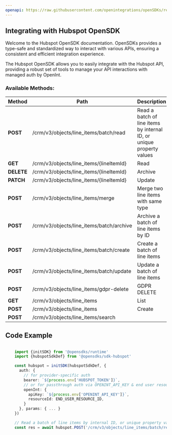 ```yaml
---
openapi: https://raw.githubusercontent.com/openintegrations/openSDKs/refs/heads/main/sdks/sdk-hubspot/hubspot_crm_line_items.oas.json
---
```


## Integrating with Hubspot OpenSDK 

Welcome to the Hubspot OpenSDK documentation. OpenSDKs provides a type-safe and standardized way to interact with various APIs, ensuring a consistent and efficient integration experience.

The Hubspot OpenSDK allows you to easily integrate with the Hubspot API, providing a robust set of tools to manage your API interactions with managed auth by OpenInt. 

### Available Methods:

| Method | Path | Description |
|--------|------|-------------|
| **POST** | /crm/v3/objects/line_items/batch/read | Read a batch of line items by internal ID, or unique property values
| **GET** | /crm/v3/objects/line_items/{lineItemId} | Read
| **DELETE** | /crm/v3/objects/line_items/{lineItemId} | Archive
| **PATCH** | /crm/v3/objects/line_items/{lineItemId} | Update
| **POST** | /crm/v3/objects/line_items/merge | Merge two line items with same type
| **POST** | /crm/v3/objects/line_items/batch/archive | Archive a batch of line items by ID
| **POST** | /crm/v3/objects/line_items/batch/create | Create a batch of line items
| **POST** | /crm/v3/objects/line_items/batch/update | Update a batch of line items
| **POST** | /crm/v3/objects/line_items/gdpr-delete | GDPR DELETE
| **GET** | /crm/v3/objects/line_items | List
| **POST** | /crm/v3/objects/line_items | Create
| **POST** | /crm/v3/objects/line_items/search | 


## Code Example

```typescript

    import {initSDK} from '@opensdks/runtime'
    import {hubspotSdkDef} from '@opensdks/sdk-hubspot'

    const hubspot = initSDK(hubspotSdkDef, {
      auth: {
        // for provider-specific auth
        bearer: `${process.env['HUBSPOT_TOKEN']}`,
        // or for passthrough auth via OPENINT_API_KEY & end user resourceId
        openInt: {
          apiKey: `${process.env['OPENINT_API_KEY']}`,
          resourceId: END_USER_RESOURCE_ID,
        }
      }, params: { ... }
    })

    // Read a batch of line items by internal ID, or unique property values
    const res = await hubspot.POST('/crm/v3/objects/line_items/batch/read')
```
